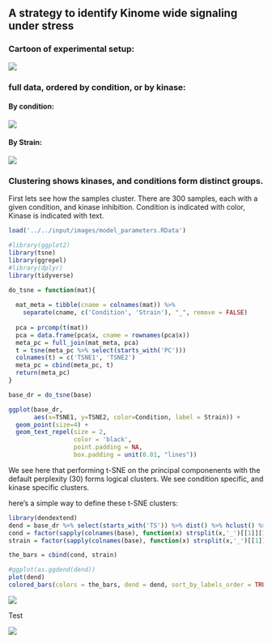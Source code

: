 ## A strategy to identify Kinome wide signaling under stress

### Cartoon of experimental setup:

![](img/Experiment_Cartoon.png)

### full data, ordered by condition, or by kinase:

#### By condition:

![](img/by_condition.png)

#### By Strain:

![](img/by_strain.png)


### Clustering shows kinases, and conditions form distinct groups.

First lets see how the samples cluster. There are 300 samples, each with a given condition, and kinase inhibition.
Condition is indicated with color, Kinase is indicated with text.

```r
load('../../input/images/model_parameters.RData')

#library(ggplot2)
library(tsne)
library(ggrepel)
#library(dplyr)
library(tidyverse)

do_tsne = function(mat){
  
  mat_meta = tibble(cname = colnames(mat)) %>% 
    separate(cname, c('Condition', 'Strain'), "_", remove = FALSE)
  
  pca = prcomp(t(mat))
  pca = data.frame(pca$x, cname = rownames(pca$x))
  meta_pc = full_join(mat_meta, pca)
  t = tsne(meta_pc %>% select(starts_with('PC')))
  colnames(t) = c('TSNE1', 'TSNE2')
  meta_pc = cbind(meta_pc, t)
  return(meta_pc)
}

base_dr = do_tsne(base)

ggplot(base_dr, 
       aes(x=TSNE1, y=TSNE2, color=Condition, label = Strain)) + 
  geom_point(size=4) + 
  geom_text_repel(size = 2, 
                  color = 'black', 
                  point.padding = NA, 
                  box.padding = unit(0.01, "lines"))

```


We see here that performing t-SNE on the principal componenents with the default perplexity (30) forms logical clusters. We see condition specific, and kinase specific clusters. 

here's a simple way to define these t-SNE clusters:

```r
library(dendextend)
dend = base_dr %>% select(starts_with('TS')) %>% dist() %>% hclust() %>% as.dendrogram
cond = factor(sapply(colnames(base), function(x) strsplit(x,'_')[[1]][1]))
strain = factor(sapply(colnames(base), function(x) strsplit(x,'_')[[1]][2]))

the_bars = cbind(cond, strain)

#ggplot(as.ggdend(dend))
plot(dend)
colored_bars(colors = the_bars, dend = dend, sort_by_labels_order = TRUE)


```


![](img/Figure_1.png)

Test 

![](img/Kinase_Pipeline.png)

